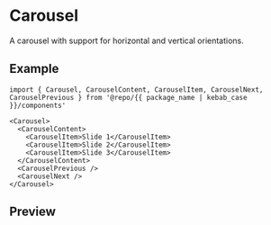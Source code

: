 
<Meta of={Stories} />

# Carousel

A carousel with support for horizontal and vertical orientations.

## Example

```tsx
import { Carousel, CarouselContent, CarouselItem, CarouselNext, CarouselPrevious } from '@repo/{{ package_name | kebab_case }}/components'

<Carousel>
  <CarouselContent>
    <CarouselItem>Slide 1</CarouselItem>
    <CarouselItem>Slide 2</CarouselItem>
    <CarouselItem>Slide 3</CarouselItem>
  </CarouselContent>
  <CarouselPrevious />
  <CarouselNext />
</Carousel>
```

## Preview

<Primary />
